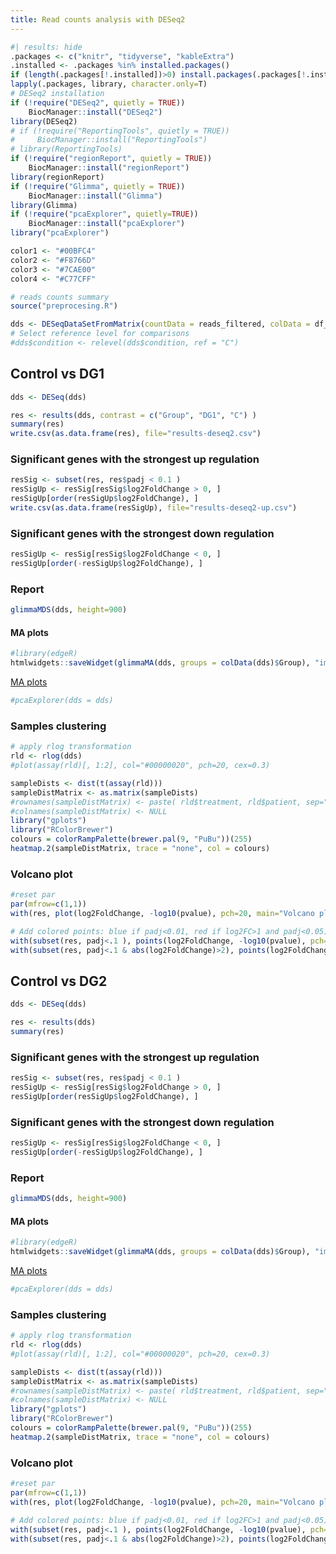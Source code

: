 ```yaml
---
title: Read counts analysis with DESeq2
---
```


```r
#| results: hide
.packages <- c("knitr", "tidyverse", "kableExtra")
.installed <- .packages %in% installed.packages()
if (length(.packages[!.installed])>0) install.packages(.packages[!.installed])
lapply(.packages, library, character.only=T)
# DESeq2 installation
if (!require("DESeq2", quietly = TRUE))
    BiocManager::install("DESeq2")
library(DESeq2)
# if (!require("ReportingTools", quietly = TRUE))
#     BiocManager::install("ReportingTools")
# library(ReportingTools)
if (!require("regionReport", quietly = TRUE))
    BiocManager::install("regionReport")
library(regionReport)
if (!require("Glimma", quietly = TRUE))
    BiocManager::install("Glimma")
library(Glimma)
if (!require("pcaExplorer", quietly=TRUE))
    BiocManager::install("pcaExplorer")
library("pcaExplorer")
```

```r
color1 <- "#00BFC4"
color2 <- "#F8766D"
color3 <- "#7CAE00"
color4 <- "#C77CFF"
```

```r
# reads counts summary
source("preprocesing.R")
```

```r
dds <- DESeqDataSetFromMatrix(countData = reads_filtered, colData = df_groups, design = ~ Group)
# Select reference level for comparisons
#dds$condition <- relevel(dds$condition, ref = "C")
```

## Control vs DG1

```r
dds <- DESeq(dds)
```

```r
res <- results(dds, contrast = c("Group", "DG1", "C") )
summary(res)
write.csv(as.data.frame(res), file="results-deseq2.csv")
```

### Significant genes with the strongest up regulation

```r
resSig <- subset(res, res$padj < 0.1 )
resSigUp <- resSig[resSig$log2FoldChange > 0, ]
resSigUp[order(resSigUp$log2FoldChange), ]
write.csv(as.data.frame(resSigUp), file="results-deseq2-up.csv")
```

### Significant genes with the strongest down regulation

```r
resSigUp <- resSig[resSig$log2FoldChange < 0, ]
resSigUp[order(-resSigUp$log2FoldChange), ]
```

### Report

```r
glimmaMDS(dds, height=900)
```

#### MA plots

```r
#library(edgeR)
htmlwidgets::saveWidget(glimmaMA(dds, groups = colData(dds)$Group), "img/ma-plot-control-dg1.html")
```

[MA plots](img/ma-plot-control-dg1.html)

```r
#pcaExplorer(dds = dds)
```

### Samples clustering

```r
# apply rlog transformation
rld <- rlog(dds)
#plot(assay(rld)[, 1:2], col="#00000020", pch=20, cex=0.3)
```

```r
sampleDists <- dist(t(assay(rld)))
sampleDistMatrix <- as.matrix(sampleDists)
#rownames(sampleDistMatrix) <- paste( rld$treatment, rld$patient, sep="-" )
#colnames(sampleDistMatrix) <- NULL   
library("gplots")
library("RColorBrewer")
colours = colorRampPalette(brewer.pal(9, "PuBu"))(255)
heatmap.2(sampleDistMatrix, trace = "none", col = colours)
```

### Volcano plot

```r
#reset par
par(mfrow=c(1,1))
with(res, plot(log2FoldChange, -log10(pvalue), pch=20, main="Volcano plot", xlim=c(-3,3)))

# Add colored points: blue if padj<0.01, red if log2FC>1 and padj<0.05)
with(subset(res, padj<.1 ), points(log2FoldChange, -log10(pvalue), pch=20, col="blue"))
with(subset(res, padj<.1 & abs(log2FoldChange)>2), points(log2FoldChange, -log10(pvalue), pch=20, col="red"))
```


## Control vs DG2

```r
dds <- DESeq(dds)
```

```r
res <- results(dds)
summary(res)
```

### Significant genes with the strongest up regulation

```r
resSig <- subset(res, res$padj < 0.1 )
resSigUp <- resSig[resSig$log2FoldChange > 0, ]
resSigUp[order(resSigUp$log2FoldChange), ]
```

### Significant genes with the strongest down regulation

```r
resSigUp <- resSig[resSig$log2FoldChange < 0, ]
resSigUp[order(-resSigUp$log2FoldChange), ]
```

### Report

```r
glimmaMDS(dds, height=900)
```

#### MA plots

```r
#library(edgeR)
htmlwidgets::saveWidget(glimmaMA(dds, groups = colData(dds)$Group), "img/ma-plot-control-dg2.html")
```

[MA plots](img/ma-plot-control-dg2.html)

```r
#pcaExplorer(dds = dds)
```


### Samples clustering

```r
# apply rlog transformation
rld <- rlog(dds)
#plot(assay(rld)[, 1:2], col="#00000020", pch=20, cex=0.3)
```

```r
sampleDists <- dist(t(assay(rld)))
sampleDistMatrix <- as.matrix(sampleDists)
#rownames(sampleDistMatrix) <- paste( rld$treatment, rld$patient, sep="-" )
#colnames(sampleDistMatrix) <- NULL   
library("gplots")
library("RColorBrewer")
colours = colorRampPalette(brewer.pal(9, "PuBu"))(255)
heatmap.2(sampleDistMatrix, trace = "none", col = colours)
```

### Volcano plot

```r
#reset par
par(mfrow=c(1,1))
with(res, plot(log2FoldChange, -log10(pvalue), pch=20, main="Volcano plot", xlim=c(-3,3)))

# Add colored points: blue if padj<0.01, red if log2FC>1 and padj<0.05)
with(subset(res, padj<.1 ), points(log2FoldChange, -log10(pvalue), pch=20, col="blue"))
with(subset(res, padj<.1 & abs(log2FoldChange)>2), points(log2FoldChange, -log10(pvalue), pch=20, col="red"))
```

